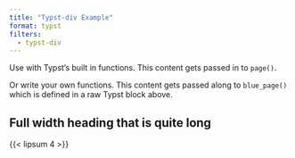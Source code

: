 ```yaml
---
title: "Typst-div Example"
format: typst
filters:
  - typst-div
---
```



```{=typst}
#let fun1(content)={
  set page(fill: red)
  content
}

#let fun2(fill: blue, content)={
  set page(fill: fill)
  content
}
```

::: {.typst_page fill='rgb("#39729E")'}

Use with Typst's built in functions. This content gets passed in to `page()`.

::: 

```{=typst}
#let blue_page(content)={
  set page(fill: rgb("#39729E"))
  set text(fill: white)
  content
}
```

::: {.typst_blue_page}

Or write your own functions. This content gets passed along to `blue_page()` which is defined in a raw Typst block above.

:::

```{=typst}
#let two_columns(content)={
  // Positional arguments can't be passed as div attributes so need to wrap ourselves.
  columns(2, content) 
}
```

## Full width heading that is quite long

::: {.typst_two_columns }

{{< lipsum 4 >}}

:::
